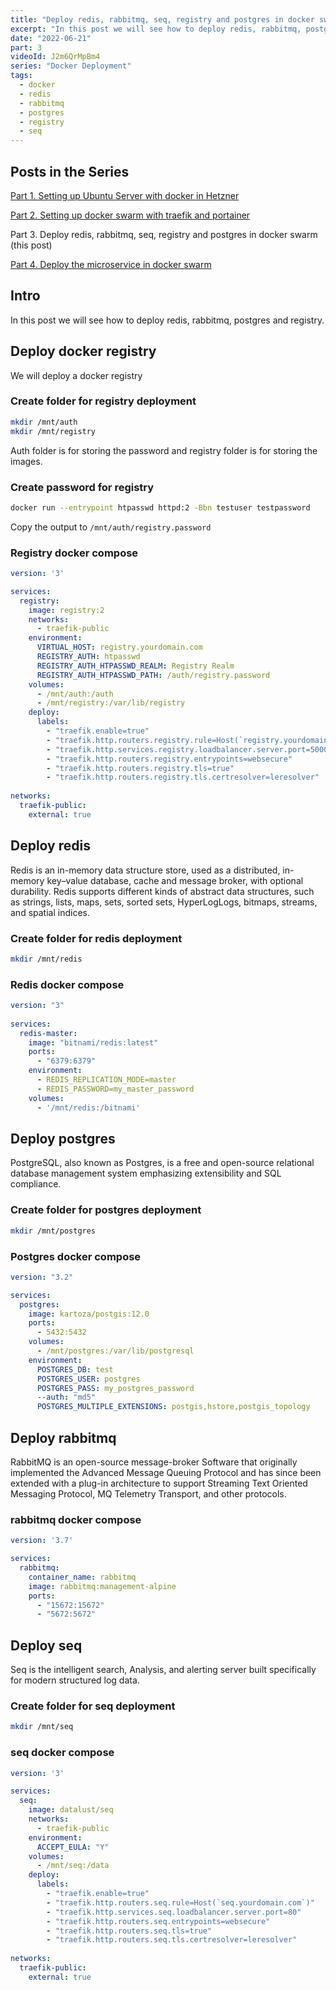 ```yaml
---
title: "Deploy redis, rabbitmq, seq, registry and postgres in docker swarm"
excerpt: "In this post we will see how to deploy redis, rabbitmq, postgres and registry."
date: "2022-06-21"
part: 3
videoId: J2m6QrMpBm4
series: "Docker Deployment"
tags:
  - docker
  - redis
  - rabbitmq
  - postgres
  - registry
  - seq
---
```


## Posts in the Series

[Part 1. Setting up Ubuntu Server with docker in Hetzner](/posts/part-1-setup-docker-with-ubuntu-server-in-hetzner)

[Part 2. Setting up docker swarm with traefik and portainer](/posts/part-2-setup-docker-swarm-with-traefik-and-portainer)

Part 3. Deploy redis, rabbitmq, seq, registry and postgres in docker swarm (this post)

[Part 4. Deploy the microservice in docker swarm](/posts/part-4-prepare-and-deploy-microservice-in-docker)

<TOCInline toc={props.toc} asDisclosure />

## Intro

In this post we will see how to deploy redis, rabbitmq, postgres and registry.

## Deploy docker registry

We will deploy a docker registry

### Create folder for registry deployment

```bash
mkdir /mnt/auth
mkdir /mnt/registry
```

Auth folder is for storing the password and registry folder is for storing the images.

### Create password for registry

```bash
docker run --entrypoint htpasswd httpd:2 -Bbn testuser testpassword
```

Copy the output to `/mnt/auth/registry.password`

### Registry docker compose

```yml
version: '3'

services:
  registry:
    image: registry:2
    networks:
      - traefik-public
    environment:
      VIRTUAL_HOST: registry.yourdomain.com
      REGISTRY_AUTH: htpasswd
      REGISTRY_AUTH_HTPASSWD_REALM: Registry Realm
      REGISTRY_AUTH_HTPASSWD_PATH: /auth/registry.password
    volumes:
      - /mnt/auth:/auth
      - /mnt/registry:/var/lib/registry
    deploy:
      labels:
        - "traefik.enable=true"
        - "traefik.http.routers.registry.rule=Host(`registry.yourdomain.com`)"
        - "traefik.http.services.registry.loadbalancer.server.port=5000"
        - "traefik.http.routers.registry.entrypoints=websecure"
        - "traefik.http.routers.registry.tls=true"
        - "traefik.http.routers.registry.tls.certresolver=leresolver"
        
networks:
  traefik-public:
    external: true
```

## Deploy redis

Redis is an in-memory data structure store, used as a distributed, in-memory key–value database, cache and message broker, with optional durability. Redis supports different kinds of abstract data structures, such as strings, lists, maps, sets, sorted sets, HyperLogLogs, bitmaps, streams, and spatial indices.

### Create folder for redis deployment

```bash
mkdir /mnt/redis
```

### Redis docker compose

```yml
version: "3"
  
services:
  redis-master:
    image: "bitnami/redis:latest"
    ports:
      - "6379:6379"
    environment:
      - REDIS_REPLICATION_MODE=master
      - REDIS_PASSWORD=my_master_password
    volumes:
      - '/mnt/redis:/bitnami'
```

## Deploy postgres

PostgreSQL, also known as Postgres, is a free and open-source relational database management system emphasizing extensibility and SQL compliance.

### Create folder for postgres deployment

```bash
mkdir /mnt/postgres
```

### Postgres docker compose

```yml
version: "3.2"

services:
  postgres:
    image: kartoza/postgis:12.0
    ports:
      - 5432:5432
    volumes:
      - /mnt/postgres:/var/lib/postgresql
    environment:
      POSTGRES_DB: test
      POSTGRES_USER: postgres
      POSTGRES_PASS: my_postgres_password
      --auth: "md5"
      POSTGRES_MULTIPLE_EXTENSIONS: postgis,hstore,postgis_topology
```

## Deploy rabbitmq

RabbitMQ is an open-source message-broker Software that originally implemented the Advanced Message Queuing Protocol and has since been extended with a plug-in architecture to support Streaming Text Oriented Messaging Protocol, MQ Telemetry Transport, and other protocols.

### rabbitmq docker compose

```yml
version: '3.7'

services:
  rabbitmq:
    container_name: rabbitmq
    image: rabbitmq:management-alpine
    ports:
      - "15672:15672"
      - "5672:5672"
```

## Deploy seq

Seq is the intelligent search, Analysis, and alerting server built specifically for modern structured log data.

### Create folder for seq deployment

```bash
mkdir /mnt/seq
```

### seq docker compose

```yml
version: '3'

services:
  seq:
    image: datalust/seq
    networks:
      - traefik-public
    environment:
      ACCEPT_EULA: "Y"
    volumes:
      - /mnt/seq:/data
    deploy:
      labels:
        - "traefik.enable=true"
        - "traefik.http.routers.seq.rule=Host(`seq.yourdomain.com`)"
        - "traefik.http.services.seq.loadbalancer.server.port=80"
        - "traefik.http.routers.seq.entrypoints=websecure"
        - "traefik.http.routers.seq.tls=true"
        - "traefik.http.routers.seq.tls.certresolver=leresolver"
        
networks:
  traefik-public:
    external: true
```
